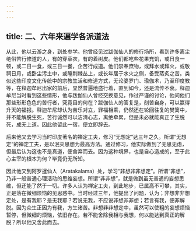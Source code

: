 ```yaml
---
---
---
```

title: 二、六年来遍学各派道法
---




从此，他以云游之身，到处参学。他曾经见过跋伽仙人的修行场所，看到许多离尘绝俗苦行修道的人，有的穿草衣，有的着树皮。他们都吃些花果充饥，或日食一顿，或二日一食，或三日一餐，企苦行成道。他们崇奉庶物，或拜水或拜火，或敬祠日月，或卧尘污土中，或睡荆棘丛上，或长年居于水火之侧，备受蒸炙之苦。类似这些印度文化传统中的宗教生活和修道方式，无论婆罗门、瑜伽术，乃至印度教等，在释迦牟尼出家的前后，显然普遍地盛行着，直到如今，还是流传不衰。释迦牟尼当时看到这些情形，他与跋伽仙人曾经交换意见，作过严谨的讨论，他问他们那些形形色色的苦行者，究竟目的何在？跋伽仙人的答复是，刻苦自身，可以赢得升天的福报。释迦牟尼却认为苦乐对立，罪福相乘，仍然还在轮回往复的樊篱中，并不能解脱生死，苦行诚然可以洁清心志，离绝牵累，但是未必就能真正了生脱死，成无上道。因此他留此一宿，便立即辞去。

后来他又去学习当时印度著名的禅定工夫，修习“无想定”达三年之久。所谓“无想定”的禅定工夫，是以泯灭思想为最高方法。通过修习，他实际做到了无思无虑，但最后认为这也不是真道，便舍弃而去。因为这种境界，也是自心造成的，至于此心主宰的根本为何？毕竟仍无所知。

因此他又到阿罗暹仙人（Aratakalama）处，学习“非想非非想定”。所谓“非想”，乃非一般普通心理活动的思维妄想。所谓“非非想”，就是做到虽无普通的妄想思维，但还能了然于一切。许多人认为禅定工夫，到此地步，已属高不可攀，其实，正是落在微细烦恼的见思惑中。当时经过三年，他提出了问题，认为；非想非非想定处，是有我耶？是无我耶？若说无我，不应说非想非非想；若言有我，便非解脱。因为众生正因为有我，方生诸苦。非想非非想定中，虽然可以使粗的妄想烦恼暂停，但微细的烦恼，依旧存在。若不能舍除我相与我想，何以能达到真正的解脱？所以他又舍此而去。